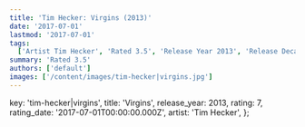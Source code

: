 ```yaml
---
title: 'Tim Hecker: Virgins (2013)'
date: '2017-07-01'
lastmod: '2017-07-01'
tags:
  ['Artist Tim Hecker', 'Rated 3.5', 'Release Year 2013', 'Release Decade 2010']
summary: 'Rated 3.5'
authors: ['default']
images: ['/content/images/tim-hecker|virgins.jpg']
---
```


  key: 'tim-hecker|virgins',
  title: 'Virgins',
  release_year: 2013,
  rating: 7,
  rating_date: '2017-07-01T00:00:00.000Z',
  artist: 'Tim Hecker',
};

<MusicRating data={data} />
